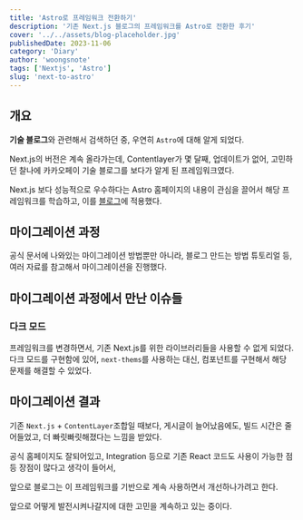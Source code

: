 ```yaml
---
title: 'Astro로 프레임워크 전환하기'
description: '기존 Next.js 블로그의 프레임워크를 Astro로 전환한 후기'
cover: '../../assets/blog-placeholder.jpg'
publishedDate: 2023-11-06
category: 'Diary'
author: 'woongsnote'
tags: ['Nextjs', 'Astro']
slug: 'next-to-astro'
---
```


## 개요

**기술 블로그**와 관련해서 검색하던 중, 우연히 `Astro`에 대해 알게 되었다.

Next.js의 버전은 계속 올라가는데, Contentlayer가 몇 달째, 업데이트가 없어, 고민하던 찰나에 카카오페이 기술 블로그를 보다가 알게 된 프레임워크였다.

Next.js 보다 성능적으로 우수하다는 Astro 홈페이지의 내용이 관심을 끌어서 해당 프레임워크를 학습하고, 이를 [블로그](https://woongsnote.dev)에 적용했다.

## 마이그레이션 과정

공식 문서에 나와있는 마이그레이션 방법뿐만 아니라, 블로그 만드는 방법 튜토리얼 등, 여러 자료를 참고해서 마이그레이션을 진행했다.

## 마이그레이션 과정에서 만난 이슈들

### 다크 모드

프레임워크를 변경하면서, 기존 Next.js를 위한 라이브러리들을 사용할 수 없게 되었다. 다크 모드를 구현함에 있어, `next-thems`를 사용하는 대신,
컴포넌트를 구현해서 해당 문제를 해결할 수 있었다.

## 마이그레이션 결과

기존 `Next.js` + `ContentLayer`조합일 때보다, 게시글이 늘어났음에도, 빌드 시간은 줄어들었고, 더 빠릿빠릿해졌다는 느낌을 받았다.

공식 홈페이지도 잘되어있고, Integration 등으로 기존 React 코드도 사용이 가능한 점 등 장점이 많다고 생각이 들어서,

앞으로 블로그는 이 프레임워크를 기반으로 계속 사용하면서 개선하나가려고 한다.

앞으로 어떻게 발전시켜나갈지에 대한 고민을 계속하고 있는 중이다.
